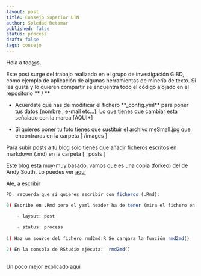 ```yaml
---
layout: post
title: Consejo Superior UTN
author: Soledad Retamar
published: false
status: process
draft: false
tags: consejo
---
```


Hola a tod@s,

Este post surge del trabajo realizado en el grupo de investigación GIBD, como ejemplo de aplicación de algunas herramientas de minería de texto.
Si les gusta y lo quieren compartir se encuentra todo el código alojado en el repositorio ** / **

- Acuerdate que has de modificar el fichero **_config.yml** para poner tus datos (nombre , e-mail etc...). Lo que tienes que cambiar esta señalado con la marca [AQUI+]   

- Si quieres poner tu foto tienes que sustituir el archivo meSmall.jpg que encontraras en la carpeta  [  /images  ]   


Para subir posts a tu blog solo tienes que añadir ficheros escritos en markdown (.md) en la carpeta [  _posts  ]    


Este blog esta muy-muy basado, vamos que es una copia (forkeo) del de Andy South. Lo puedes ver [aquí](http://andysouth.github.io/)    



Ale, a escribir    



``` r
PD: recuerda que si quieres escribir con ficheros (.Rmd):   

0) Escribe en .Rmd pero el yaml header ha de tener (mira el fichero en la carpeta _rmd):     

    - layout: post    
    
    - status: process  
    
1) Haz un source del fichero rmd2md.R Se cargara la función rmd2md() 

2) En la consola de RStudio ejecuta:  rmd2md()  
  
```


Un poco mejor explicado [aquí](http://perezp44.github.io/r/Tutorial-para-crear-Jekyll-blog-hosted-in-Gitbub/)
